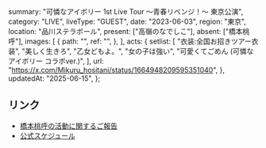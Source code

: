   summary: "可憐なアイボリー 1st Live Tour 〜青春リベンジ！〜 東京公演",
  category: "LIVE",
  liveType: "GUEST",
  date: "2023-06-03",
  region: "東京",
  location: "品川ステラボール",
  present: ["高嶺のなでしこ"],
  absent: ["橋本桃呼"],
  images: [
    {
      path: "",
      ref: "",
    },
  ],
  acts: {
    setlist: [
      "衣装:全国お招きツアー衣装",
      "美しく生きろ",
      "乙女どもよ。",
      "女の子は強い",
      "可愛くてごめん (可憐なアイボリー コラボver.)",
    ],
    url: "https://x.com/Mikuru_hositani/status/1664948209595351040",
  },
  updatedAt: "2025-06-15",
};

## リンク

- [橋本桃呼の活動に関するご報告](https://takanenonadeshiko.jp/?p=1016)
- [公式スケジュール](https://takanenonadeshiko.jp/?p=1044)
